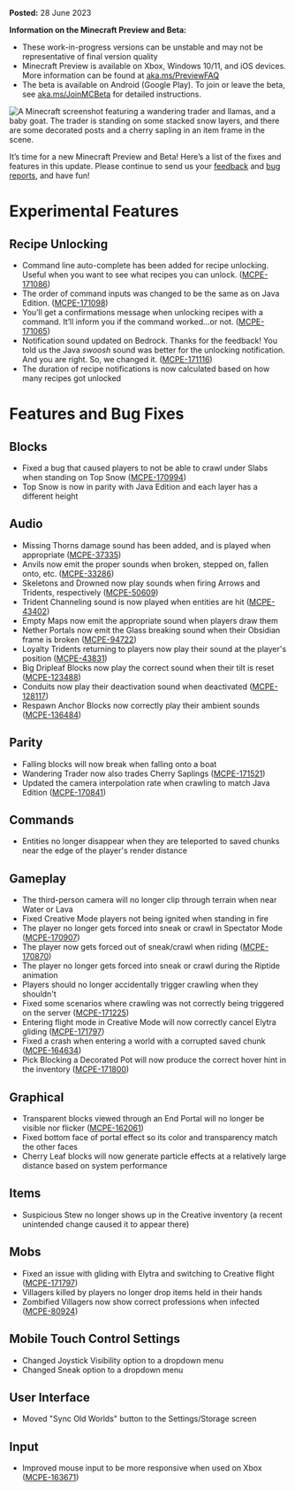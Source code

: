 **Posted:** 28 June 2023

**Information on the Minecraft Preview and Beta:**

-   These work-in-progress versions can be unstable and may not be representative of final version quality
-   Minecraft Preview is available on Xbox, Windows 10/11, and iOS devices. More information can be found at [aka.ms/PreviewFAQ](https://aka.ms/PreviewFAQ)
-   The beta is available on Android (Google Play). To join or leave the beta, see [aka.ms/JoinMCBeta](https://aka.ms/JoinMCBeta) for detailed instructions.

![A Minecraft screenshot featuring a wandering trader and llamas, and a baby goat. The trader is standing on some stacked snow layers, and there are some decorated posts and a cherry sapling in an item frame in the scene.](https://feedback.minecraft.net/hc/article_attachments/17151441004173)

It’s time for a new Minecraft Preview and Beta! Here’s a list of the fixes and features in this update. Please continue to send us your [feedback](https://aka.ms/MC120Feedback) and [bug reports](https://bugs.mojang.com/), and have fun!

# **Experimental Features**

## **Recipe Unlocking**

-   Command line auto-complete has been added for recipe unlocking. Useful when you want to see what recipes you can unlock. ([MCPE-171086](https://bugs.mojang.com/browse/MCPE-171086))
-   The order of command inputs was changed to be the same as on Java Edition. ([MCPE-171098](https://bugs.mojang.com/browse/MCPE-171098))
-   You’ll get a confirmations message when unlocking recipes with a command. It’ll inform you if the command worked...or not. ([MCPE-171065](https://bugs.mojang.com/browse/MCPE-171065))
-   Notification sound updated on Bedrock. Thanks for the feedback! You told us the Java _swoosh_ sound was better for the unlocking notification. And you are right. So, we changed it. ([MCPE-171116](https://bugs.mojang.com/browse/MCPE-171116))
-   The duration of recipe notifications is now calculated based on how many recipes got unlocked

# **Features and Bug Fixes**

## **Blocks**

-   Fixed a bug that caused players to not be able to crawl under Slabs when standing on Top Snow ([MCPE-170994](https://bugs.mojang.com/browse/MCPE-170994))
-   Top Snow is now in parity with Java Edition and each layer has a different height

## **Audio**

-   Missing Thorns damage sound has been added, and is played when appropriate ([MCPE-37335](https://bugs.mojang.com/browse/MCPE-37335))
-   Anvils now emit the proper sounds when broken, stepped on, fallen onto, etc. ([MCPE-33286](https://bugs.mojang.com/browse/MCPE-33286))
-   Skeletons and Drowned now play sounds when firing Arrows and Tridents, respectively ([MCPE-50609](https://bugs.mojang.com/browse/MCPE-50609)) 
-   Trident Channeling sound is now played when entities are hit ([MCPE-43402](https://bugs.mojang.com/browse/MCPE-43402))
-   Empty Maps now emit the appropriate sound when players draw them 
-   Nether Portals now emit the Glass breaking sound when their Obsidian frame is broken ([MCPE-94722](https://bugs.mojang.com/browse/MCPE-94722))
-   Loyalty Tridents returning to players now play their sound at the player's position ([MCPE-43831](https://bugs.mojang.com/browse/MCPE-43831))
-   Big Dripleaf Blocks now play the correct sound when their tilt is reset ([MCPE-123488](https://bugs.mojang.com/browse/MCPE-123488))
-   Conduits now play their deactivation sound when deactivated ([MCPE-128117](https://bugs.mojang.com/browse/MCPE-128117))
-   Respawn Anchor Blocks now correctly play their ambient sounds ([MCPE-136484](https://bugs.mojang.com/browse/MCPE-136484)) 

## **Parity**

-   Falling blocks will now break when falling onto a boat
-   Wandering Trader now also trades Cherry Saplings ([MCPE-171521](https://bugs.mojang.com/browse/MCPE-171521))
-   Updated the camera interpolation rate when crawling to match Java Edition ([MCPE-170841](https://bugs.mojang.com/browse/MCPE-170841)) 

## **Commands**

-   Entities no longer disappear when they are teleported to saved chunks near the edge of the player's render distance

## **Gameplay**

-   The third-person camera will no longer clip through terrain when near Water or Lava
-   Fixed Creative Mode players not being ignited when standing in fire 
-   The player no longer gets forced into sneak or crawl in Spectator Mode ([MCPE-170907](https://bugs.mojang.com/browse/MCPE-170907))
-   The player now gets forced out of sneak/crawl when riding ([MCPE-170870](https://bugs.mojang.com/browse/MCPE-170870))
-   The player no longer gets forced into sneak or crawl during the Riptide animation
-   Players should no longer accidentally trigger crawling when they shouldn't
-   Fixed some scenarios where crawling was not correctly being triggered on the server ([MCPE-171225](https://bugs.mojang.com/browse/MCPE-171225))
-   Entering flight mode in Creative Mode will now correctly cancel Elytra gliding ([MCPE-171797](https://bugs.mojang.com/browse/MCPE-171797)) 
-   Fixed a crash when entering a world with a corrupted saved chunk ([MCPE-164634](https://bugs.mojang.com/browse/MCPE-164634))
-   Pick Blocking a Decorated Pot will now produce the correct hover hint in the inventory ([MCPE-171800](https://bugs.mojang.com/browse/MCPE-171800))

## **Graphical**

-   Transparent blocks viewed through an End Portal will no longer be visible nor flicker ([MCPE-162061](https://bugs.mojang.com/browse/MCPE-162061)) 
-   Fixed bottom face of portal effect so its color and transparency match the other faces
-   Cherry Leaf blocks will now generate particle effects at a relatively large distance based on system performance

## **Items**

-   Suspicious Stew no longer shows up in the Creative inventory (a recent unintended change caused it to appear there)

## **Mobs**

-   Fixed an issue with gliding with Elytra and switching to Creative flight ([MCPE-171797](https://bugs.mojang.com/browse/MCPE-171797))
-   Villagers killed by players no longer drop items held in their hands
-   Zombified Villagers now show correct professions when infected ([MCPE-80924](https://bugs.mojang.com/browse/MCPE-80924))

## **Mobile Touch Control Settings**

-   Changed Joystick Visibility option to a dropdown menu 
-   Changed Sneak option to a dropdown menu 

## **User Interface**

-   Moved "Sync Old Worlds" button to the Settings/Storage screen

## **Input**

-   Improved mouse input to be more responsive when used on Xbox ([MCPE-163671](https://bugs.mojang.com/browse/MCPE-163671))
    

